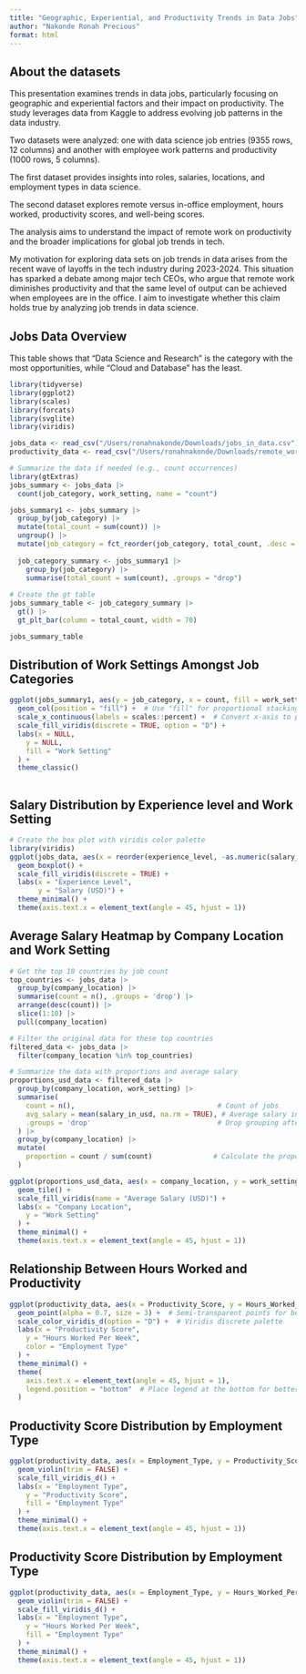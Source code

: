 ```yaml
---
title: "Geographic, Experiential, and Productivity Trends in Data Jobs"
author: "Nakonde Ronah Precious"
format: html
---
```



## About the datasets

This presentation examines trends in data jobs, particularly focusing on geographic and experiential factors and their impact on productivity. The study leverages data from Kaggle to address evolving job patterns in the data industry.

Two datasets were analyzed: one with data science job entries (9355 rows, 12 columns) and another with employee work patterns and productivity (1000 rows, 5 columns).

The first dataset provides insights into roles, salaries, locations, and employment types in data science.

The second dataset explores remote versus in-office employment, hours worked, productivity scores, and well-being scores.

The analysis aims to understand the impact of remote work on productivity and the broader implications for global job trends in tech.

My motivation for exploring data sets on job trends in data arises from the recent wave of layoffs in the tech industry during 2023-2024. This situation has sparked a debate among major tech CEOs, who argue that remote work diminishes productivity and that the same level of output can be achieved when employees are in the office. I aim to investigate whether this claim holds true by analyzing job trends in data science.


## Jobs Data Overview
This table shows that "Data Science and Research" is the category with the most opportunities, while "Cloud and Database" has the least.
```r
library(tidyverse)
library(ggplot2)
library(scales)
library(forcats)
library(svglite)
library(viridis)

jobs_data <- read_csv("/Users/ronahnakonde/Downloads/jobs_in_data.csv") 
productivity_data <- read_csv("/Users/ronahnakonde/Downloads/remote_work_productivity.csv") 
```


```r
# Summarize the data if needed (e.g., count occurrences)
library(gtExtras)
jobs_summary <- jobs_data |> 
  count(job_category, work_setting, name = "count")
```

```r
jobs_summary1 <- jobs_summary |> 
  group_by(job_category) |> 
  mutate(total_count = sum(count)) |> 
  ungroup() |> 
  mutate(job_category = fct_reorder(job_category, total_count, .desc = TRUE))
  
  job_category_summary <- jobs_summary1 |> 
    group_by(job_category) |> 
    summarise(total_count = sum(count), .groups = "drop")
  
# Create the gt table 
jobs_summary_table <- job_category_summary |> 
  gt() |> 
  gt_plt_bar(column = total_count, width = 70)

jobs_summary_table 

```


## Distribution of Work Settings Amongst Job Categories

```r
ggplot(jobs_summary1, aes(y = job_category, x = count, fill = work_setting)) +
  geom_col(position = "fill") +  # Use "fill" for proportional stacking
  scale_x_continuous(labels = scales::percent) +  # Convert x-axis to percentage
  scale_fill_viridis(discrete = TRUE, option = "D") + 
  labs(x = NULL,
    y = NULL,
    fill = "Work Setting"
  ) +
  theme_classic()
  
```


## Salary Distribution by Experience level and Work Setting

```r
# Create the box plot with viridis color palette
library(viridis)
ggplot(jobs_data, aes(x = reorder(experience_level, -as.numeric(salary_in_usd)), y = as.numeric(salary_in_usd), fill = work_setting)) +
  geom_boxplot() +
  scale_fill_viridis(discrete = TRUE) +
  labs(x = "Experience Level",
       y = "Salary (USD)") +
  theme_minimal() +
  theme(axis.text.x = element_text(angle = 45, hjust = 1))
```

## Average Salary Heatmap by Company Location and Work Setting

```r
# Get the top 10 countries by job count
top_countries <- jobs_data |> 
  group_by(company_location) |> 
  summarise(count = n(), .groups = 'drop') |> 
  arrange(desc(count)) |> 
  slice(1:10) |> 
  pull(company_location)

# Filter the original data for these top countries
filtered_data <- jobs_data |> 
  filter(company_location %in% top_countries)

# Summarize the data with proportions and average salary
proportions_usd_data <- filtered_data |> 
  group_by(company_location, work_setting) |> 
  summarise(
    count = n(),                                   # Count of jobs
    avg_salary = mean(salary_in_usd, na.rm = TRUE), # Average salary in USD
    .groups = 'drop'                               # Drop grouping after summarizing
  ) |> 
  group_by(company_location) |> 
  mutate(
    proportion = count / sum(count)               # Calculate the proportion of each work setting
  )

ggplot(proportions_usd_data, aes(x = company_location, y = work_setting, fill = avg_salary)) +
  geom_tile() +
  scale_fill_viridis(name = "Average Salary (USD)") +
  labs(x = "Company Location",
    y = "Work Setting"
  ) +
  theme_minimal() +
  theme(axis.text.x = element_text(angle = 45, hjust = 1))

```

## Relationship Between Hours Worked and Productivity

```r
ggplot(productivity_data, aes(x = Productivity_Score, y = Hours_Worked_Per_Week, color = Employment_Type)) +
  geom_point(alpha = 0.7, size = 3) +  # Semi-transparent points for better readability
  scale_color_viridis_d(option = "D") +  # Viridis discrete palette
  labs(x = "Productivity Score",
    y = "Hours Worked Per Week",
    color = "Employment Type"
  ) +
  theme_minimal() +
  theme(
    axis.text.x = element_text(angle = 45, hjust = 1),
    legend.position = "bottom"  # Place legend at the bottom for better aesthetics
  )
```

## Productivity Score Distribution by Employment Type

```r
ggplot(productivity_data, aes(x = Employment_Type, y = Productivity_Score, fill = Employment_Type)) +
  geom_violin(trim = FALSE) +  
  scale_fill_viridis_d() + 
  labs(x = "Employment Type",
    y = "Productivity Score",
    fill = "Employment Type"
  ) +
  theme_minimal() +
  theme(axis.text.x = element_text(angle = 45, hjust = 1))
```

## Productivity Score Distribution by Employment Type

```r
ggplot(productivity_data, aes(x = Employment_Type, y = Hours_Worked_Per_Week, fill = Employment_Type)) +
  geom_violin(trim = FALSE) +  
  scale_fill_viridis_d() + 
  labs(x = "Employment Type",
    y = "Hours Worked Per Week",
    fill = "Employment Type"
  ) +
  theme_minimal() +
  theme(axis.text.x = element_text(angle = 45, hjust = 1))
```

